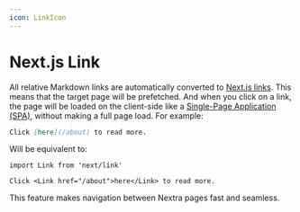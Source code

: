 ```yaml
---
icon: LinkIcon
---
```


# Next.js Link

All relative Markdown links are automatically converted to
[Next.js links](https://nextjs.org/docs/app/building-your-application/routing/linking-and-navigating).
This means that the target page will be prefetched. And when you click on a
link, the page will be loaded on the client-side like a
[Single-Page Application (SPA)](https://en.wikipedia.org/wiki/Single-page_application), without making a
full page load. For example:

```md filename="Markdown"
Click [here](/about) to read more.
```

Will be equivalent to:

```mdx filename="MDX"
import Link from 'next/link'

Click <Link href="/about">here</Link> to read more.
```

This feature makes navigation between Nextra pages fast and seamless.
